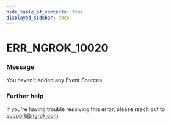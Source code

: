 ```yaml
---
hide_table_of_contents: true
displayed_sidebar: docs
---
```



# ERR_NGROK_10020

### Message

You haven't added any Event Sources

<ErrorDetails error="err_ngrok_10020" />

### Further help

If you're having trouble resolving this error, please reach out to [support@ngrok.com](mailto:support@ngrok.com?subject=Help%20with%20ERR_NGROK_10020)

